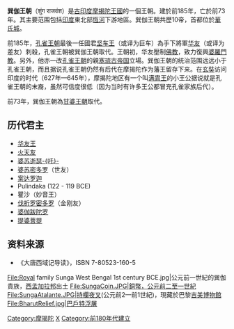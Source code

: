 {{Infobox Former Country
|native_name = शुंग राजवंश
|conventional_long_name = 巽伽王朝
|common_name = 巽伽王朝
|continent   = Asia
|region      = 
|country     = 
|era         = [[古代|古代]]
|status      = 
|event_start = 
|year_start  = 前185年
|date_start  = 
|event1      = 
|date_event1 = 
|event_end   = 
|year_end    = 前75年
|date_end    = 
|p1          = 孔雀王朝
|flag_p1     = 
|s1          = 甘婆王朝
|flag_s1     = 
|image_flag  = 
|flag_type   = 
|image_coat  = 
|image_map   = SungaEmpireMap.jpg
|image_map_caption = {{legend|#FFFF00|巽伽王朝的疆域}}
|capital           = 巴塔利普特拉（今[[巴特那|巴特那]]）<br />[[毗底沙|毗底沙]]
|common_languages  = [[梵文|梵文]]<br />[[中古印度-雅利安語|中古印度-雅利安語]]<br />[[巴利語|巴利語]]
|religion          = [[印度教|印度教]]<br />[[佛教|佛教]]
|government_type   = 君主制
|leader1           = [[華友王|華友王]]
|year_leader1      = 185–151 BC
|leader2           = [[提婆菩提|提婆菩提]]
|year_leader2      = 83–75 BC
|title_leader      = 國王
|legislature       = 
|today             = {{flag|India}}<br />{{flag|Bangladesh}}<br />{{flag|Pakistan}}
}}
{{印度历史}}
'''巽伽王朝'''（शुंग राजवंश）是[[古印度|古印度]][[摩揭陀王國|摩揭陀王國]]的一個王朝。建於前185年，亡於前73年。其主要范围包括[[印度|印度]]東北部[[恆河|恆河]]下游地區。巽伽王朝共歷10帝，首都位於[[華氏城|華氏城]]。

前185年，[[孔雀王朝|孔雀王朝]]最後一任國君[[坚车王|坚车王]]（或译为巨车）為手下將軍[[华友|华友]]（或译为差友）刺殺，孔雀王朝被巽伽王朝取代。王朝初，华友壓制[[佛教|佛教]]，致力復興[[婆羅門教|婆羅門教]]。另外，他亦一改[[孔雀王朝|孔雀王朝]]的親[[塞琉古帝国|塞琉古帝国]]立場。巽伽王朝的统治范围远远小于孔雀王朝，而且据说孔雀王朝仍然有后代在摩揭陀作为藩王留存下来。在[[玄奘|玄奘]]访问印度的时代（627年—645年），摩揭陀地区有一个叫[[满胄王|满胄王]]的小王公据说就是孔雀王朝的末裔，虽然可信度很低（因为当时有许多王公都冒充孔雀家族后代）。

前73年，巽伽王朝為[[甘婆王朝|甘婆王朝]]取代。

== 历代君主 ==
* [[华友王|华友王]]
* [[火天友|火天友]]
* [[婆苏逝瑟吒|婆苏逝瑟-{吒}-]] 
* [[婆苏密多罗|婆苏密多罗]]（世友） 
* [[案达罗迦|案达罗迦]] 
* Pulindaka (122 - 119 BCE) 
* 瞿沙（妙音王） 
* [[伐折罗密多罗|伐折罗密多罗]]（金刚友） 
* [[婆伽跋陀罗|婆伽跋陀罗]] 
* [[提婆菩提|提婆菩提]]

== 资料来源 ==
* 《大唐西域记导读》，ISBN 7-80523-160-5
<gallery>
File:Royal family Sunga West Bengal 1st century BCE.jpg|公元前一世紀的巽伽貴族，[[西孟加拉邦|西孟加拉邦]]出土
File:SungaCoin.JPG|銅幣，公元前二至一世紀
File:SungaAtalante.JPG|持欄[[夜叉|夜叉]](公元前2—前1世紀)，現藏於巴黎[[吉美博物館|吉美博物館]]
File:BharutRelief.jpg|巴戶特浮屠
</gallery>
{{印度王朝}}
[[Category:摩揭陀|Category:摩揭陀]]
[[Category:印度王朝|X]]
[[Category:前180年代建立|Category:前180年代建立]]